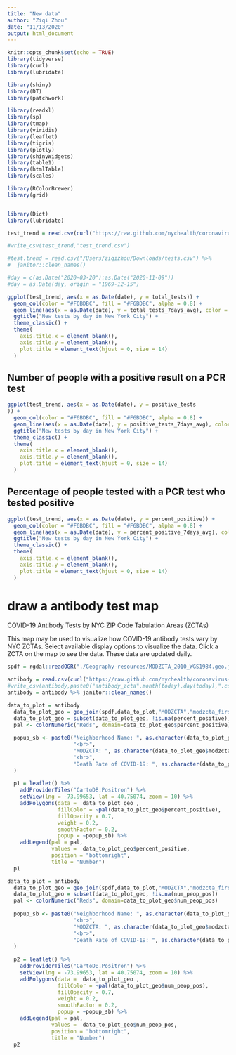 ```yaml
---
title: "New data"
author: "Ziqi Zhou"
date: "11/13/2020"
output: html_document
---
```


```r
knitr::opts_chunk$set(echo = TRUE)
library(tidyverse)
library(curl)
library(lubridate)

library(shiny)
library(DT)
library(patchwork)

library(readxl)
library(sp)
library(tmap)  
library(viridis)
library(leaflet)
library(tigris)
library(plotly)
library(shinyWidgets)
library(table1)
library(htmlTable)
library(scales)

library(RColorBrewer)
library(grid)


library(Dict)
library(lubridate)
```

```r
test_trend = read.csv(curl("https://raw.github.com/nychealth/coronavirus-data/master/trends/tests.csv")) %>% janitor::clean_names()

#write_csv(test_trend,"test_trend.csv")

#test.trend = read.csv("/Users/ziqizhou/Downloads/tests.csv") %>% 
#  janitor::clean_names() 

#day = c(as.Date("2020-03-20"):as.Date("2020-11-09"))
#day = as.Date(day, origin = "1969-12-15")
```

```r

ggplot(test_trend, aes(x = as.Date(date), y = total_tests)) + 
  geom_col(color = "#F6BDBC", fill = "#F6BDBC", alpha = 0.8) + 
  geom_line(aes(x = as.Date(date), y = total_tests_7days_avg), color = "red", size = 1) + 
  ggtitle("New tests by day in New York City") + 
  theme_classic() + 
  theme(
    axis.title.x = element_blank(),
    axis.title.y = element_blank(),
    plot.title = element_text(hjust = 0, size = 14)
  )
```

## Number of people with a positive result on a PCR test
```r

ggplot(test_trend, aes(x = as.Date(date), y = positive_tests
)) + 
  geom_col(color = "#F6BDBC", fill = "#F6BDBC", alpha = 0.8) + 
  geom_line(aes(x = as.Date(date), y = positive_tests_7days_avg), color = "red", size = 1) + 
  ggtitle("New tests by day in New York City") + 
  theme_classic() + 
  theme(
    axis.title.x = element_blank(),
    axis.title.y = element_blank(),
    plot.title = element_text(hjust = 0, size = 14)
  )
```
## Percentage of people tested with a PCR test who tested positive

```r
ggplot(test_trend, aes(x = as.Date(date), y = percent_positive)) + 
  geom_col(color = "#F6BDBC", fill = "#F6BDBC", alpha = 0.8) + 
  geom_line(aes(x = as.Date(date), y = percent_positive_7days_avg), color = "red", size = 1) + 
  ggtitle("New tests by day in New York City") + 
  theme_classic() + 
  theme(
    axis.title.x = element_blank(),
    axis.title.y = element_blank(),
    plot.title = element_text(hjust = 0, size = 14)
  )
```


# draw a antibody test map

COVID-19 Antibody Tests by NYC ZIP Code Tabulation Areas (ZCTAs)

This map may be used to visualize how COVID-19 antibody tests vary by NYC ZCTAs. Select available display options to visualize the data. Click a ZCTA on the map to see the data. These data are updated daily.

```r
spdf = rgdal::readOGR("./Geography-resources/MODZCTA_2010_WGS1984.geo.json")

antibody = read.csv(curl("https://raw.github.com/nychealth/coronavirus-data/master/totals/antibody-by-modzcta.csv")) 
#write_csv(antibody,paste0("antibody_zcta",month(today),day(today),".csv"))
antibody = antibody %>% janitor::clean_names()
```

```r
data_to_plot = antibody
  data_to_plot_geo = geo_join(spdf,data_to_plot,"MODZCTA","modzcta_first")
  data_to_plot_geo = subset(data_to_plot_geo, !is.na(percent_positive))
  pal <- colorNumeric("Reds", domain=data_to_plot_geo$percent_positive)
  
  popup_sb <- paste0("Neighborhood Name: ", as.character(data_to_plot_geo$neighborhood_name),
                     "<br>", 
                     "MODZCTA: ", as.character(data_to_plot_geo$modzcta_first),
                     "<br>", 
                     "Death Rate of COVID-19: ", as.character(data_to_plot_geo$percent_positive)
  )
  
  p1 = leaflet() %>%
    addProviderTiles("CartoDB.Positron") %>%
    setView(lng = -73.99653, lat = 40.75074, zoom = 10) %>% 
    addPolygons(data =  data_to_plot_geo , 
                fillColor = ~pal(data_to_plot_geo$percent_positive), 
                fillOpacity = 0.7, 
                weight = 0.2, 
                smoothFactor = 0.2, 
                popup = ~popup_sb) %>%
    addLegend(pal = pal, 
              values =  data_to_plot_geo$percent_positive, 
              position = "bottomright", 
              title = "Number")
  p1
```

```r
data_to_plot = antibody
  data_to_plot_geo = geo_join(spdf,data_to_plot,"MODZCTA","modzcta_first")
  data_to_plot_geo = subset(data_to_plot_geo, !is.na(num_peop_pos))
  pal <- colorNumeric("Reds", domain=data_to_plot_geo$num_peop_pos)
  
  popup_sb <- paste0("Neighborhood Name: ", as.character(data_to_plot_geo$neighborhood_name),
                     "<br>", 
                     "MODZCTA: ", as.character(data_to_plot_geo$modzcta_first),
                     "<br>", 
                     "Death Rate of COVID-19: ", as.character(data_to_plot_geo$num_peop_pos)
  )
  
  p2 = leaflet() %>%
    addProviderTiles("CartoDB.Positron") %>%
    setView(lng = -73.99653, lat = 40.75074, zoom = 10) %>% 
    addPolygons(data =  data_to_plot_geo , 
                fillColor = ~pal(data_to_plot_geo$num_peop_pos), 
                fillOpacity = 0.7, 
                weight = 0.2, 
                smoothFactor = 0.2, 
                popup = ~popup_sb) %>%
    addLegend(pal = pal, 
              values =  data_to_plot_geo$num_peop_pos, 
              position = "bottomright", 
              title = "Number")
  p2
```

